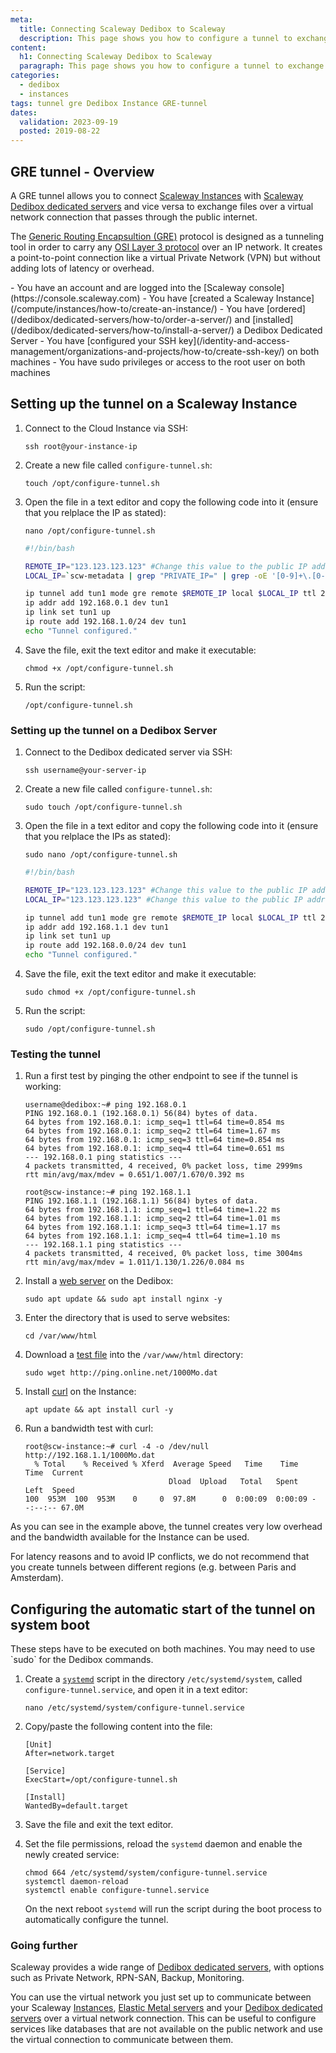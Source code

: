 ```yaml
---
meta:
  title: Connecting Scaleway Dedibox to Scaleway
  description: This page shows you how to configure a tunnel to exchange data between a Scaleway Dedibox dedicated server and a Scaleway Cloud Instance.
content:
  h1: Connecting Scaleway Dedibox to Scaleway
  paragraph: This page shows you how to configure a tunnel to exchange data between a Scaleway Dedibox dedicated server and a Scaleway Cloud Instance.
categories:
  - dedibox
  - instances
tags: tunnel gre Dedibox Instance GRE-tunnel
dates:
  validation: 2023-09-19
  posted: 2019-08-22
---
```


## GRE tunnel - Overview

A GRE tunnel allows you to connect [Scaleway Instances](https://www.scaleway.com/en/virtual-instances/) with [Scaleway Dedibox dedicated servers](https://www.scaleway.com/en/dedibox/) and vice versa to exchange files over a virtual network connection that passes through the public internet.

<Lightbox src="scaleway-gre-private-tunnel.webp" width="800" alt="" />

The [Generic Routing Encapsultion (GRE)](https://en.wikipedia.org/wiki/Generic_Routing_Encapsulation) protocol is designed as a tunneling tool in order to carry any [OSI Layer 3 protocol](https://en.wikipedia.org/wiki/Network_layer) over an IP network. It creates a point-to-point connection like a virtual Private Network (VPN) but without adding lots of latency or overhead.

<Macro id="requirements" >

<Message type="requirement">
  - You have an account and are logged into the [Scaleway console](https://console.scaleway.com)
  - You have [created a Scaleway Instance](/compute/instances/how-to/create-an-instance/)
  - You have [ordered](/dedibox/dedicated-servers/how-to/order-a-server/) and [installed](/dedibox/dedicated-servers/how-to/install-a-server/) a Dedibox Dedicated Server
  - You have [configured your SSH key](/identity-and-access-management/organizations-and-projects/how-to/create-ssh-key/) on both machines
  - You have sudo privileges or access to the root user on both machines
</Message>

## Setting up the tunnel on a Scaleway Instance

1. Connect to the Cloud Instance via SSH:
    ```
    ssh root@your-instance-ip
    ```
2. Create a new file called `configure-tunnel.sh`:
    ```
    touch /opt/configure-tunnel.sh
    ```
3. Open the file in a text editor and copy the following code into it (ensure that you relplace the IP as stated):
    ```
    nano /opt/configure-tunnel.sh
    ```

    ```bash
    #!/bin/bash

    REMOTE_IP="123.123.123.123" #Change this value to the public IP address of the Instance
    LOCAL_IP=`scw-metadata | grep "PRIVATE_IP=" | grep -oE '[0-9]+\.[0-9]+\.[0-9]+\.[0-9]+'`

    ip tunnel add tun1 mode gre remote $REMOTE_IP local $LOCAL_IP ttl 255
    ip addr add 192.168.0.1 dev tun1
    ip link set tun1 up
    ip route add 192.168.1.0/24 dev tun1
    echo "Tunnel configured."
    ```
4. Save the file, exit the text editor and make it executable:
    ```
    chmod +x /opt/configure-tunnel.sh
    ```
5. Run the script:
    ```
    /opt/configure-tunnel.sh
    ```

### Setting up the tunnel on a Dedibox Server

1. Connect to the Dedibox dedicated server via SSH:
    ```
    ssh username@your-server-ip
    ```
2. Create a new file called `configure-tunnel.sh`:
    ```
    sudo touch /opt/configure-tunnel.sh
    ```
3. Open the file in a text editor and copy the following code into it (ensure that you relplace the IPs as stated):
    ```
    sudo nano /opt/configure-tunnel.sh
    ```

    ```bash
    #!/bin/bash

    REMOTE_IP="123.123.123.123" #Change this value to the public IP address of the Scaleway Cloud Instance
    LOCAL_IP="123.123.123.123" #Change this value to the public IP address of the Dedibox dedicated server

    ip tunnel add tun1 mode gre remote $REMOTE_IP local $LOCAL_IP ttl 255
    ip addr add 192.168.1.1 dev tun1
    ip link set tun1 up
    ip route add 192.168.0.0/24 dev tun1
    echo "Tunnel configured."
    ```
4. Save the file, exit the text editor and make it executable:
    ```
    sudo chmod +x /opt/configure-tunnel.sh
    ```
5. Run the script:
    ```
    sudo /opt/configure-tunnel.sh
    ```

### Testing the tunnel

1. Run a first test by pinging the other endpoint to see if the tunnel is working:
    ```
    username@dedibox:~# ping 192.168.0.1
    PING 192.168.0.1 (192.168.0.1) 56(84) bytes of data.
    64 bytes from 192.168.0.1: icmp_seq=1 ttl=64 time=0.854 ms
    64 bytes from 192.168.0.1: icmp_seq=2 ttl=64 time=1.67 ms
    64 bytes from 192.168.0.1: icmp_seq=3 ttl=64 time=0.854 ms
    64 bytes from 192.168.0.1: icmp_seq=4 ttl=64 time=0.651 ms
    --- 192.168.0.1 ping statistics ---
    4 packets transmitted, 4 received, 0% packet loss, time 2999ms
    rtt min/avg/max/mdev = 0.651/1.007/1.670/0.392 ms
    ```

    ```
    root@scw-instance:~# ping 192.168.1.1
    PING 192.168.1.1 (192.168.1.1) 56(84) bytes of data.
    64 bytes from 192.168.1.1: icmp_seq=1 ttl=64 time=1.22 ms
    64 bytes from 192.168.1.1: icmp_seq=2 ttl=64 time=1.01 ms
    64 bytes from 192.168.1.1: icmp_seq=3 ttl=64 time=1.17 ms
    64 bytes from 192.168.1.1: icmp_seq=4 ttl=64 time=1.10 ms
    --- 192.168.1.1 ping statistics ---
    4 packets transmitted, 4 received, 0% packet loss, time 3004ms
    rtt min/avg/max/mdev = 1.011/1.130/1.226/0.084 ms
    ```
2. Install a [web server](/tutorials/installation-lemp-ubuntu-bionic/) on the Dedibox:
    ```
    sudo apt update && sudo apt install nginx -y
    ```
3. Enter the directory that is used to serve websites:
    ```
    cd /var/www/html
    ```
4. Download a [test file](http://ping.online.net/) into the `/var/www/html` directory:
    ```
    sudo wget http://ping.online.net/1000Mo.dat
    ```
5. Install [curl](https://en.wikipedia.org/wiki/CURL) on the Instance:
    ```
    apt update && apt install curl -y
    ```
6. Run a bandwidth test with curl:
    ```
    root@scw-instance:~# curl -4 -o /dev/null http://192.168.1.1/1000Mo.dat
      % Total    % Received % Xferd  Average Speed   Time    Time     Time  Current
                                    Dload  Upload   Total   Spent    Left  Speed
    100  953M  100  953M    0     0  97.8M      0  0:00:09  0:00:09 --:--:-- 67.0M
    ```

As you can see in the example above, the tunnel creates very low overhead and the bandwidth available for the Instance can be used.

<Message type="tip">
  For latency reasons and to avoid IP conflicts, we do not recommend that you create tunnels between different regions (e.g. between Paris and Amsterdam).
</Message>

## Configuring the automatic start of the tunnel on system boot

<Message type="important">
  These steps have to be executed on both machines. You may need to use `sudo` for the Dedibox commands.
</Message>

1. Create a [`systemd`](https://en.wikipedia.org/wiki/Systemd) script in the directory `/etc/systemd/system`, called `configure-tunnel.service`, and open it in a text editor:
    ```
    nano /etc/systemd/system/configure-tunnel.service
    ```
2. Copy/paste the following content into the file:
    ```
    [Unit]
    After=network.target

    [Service]
    ExecStart=/opt/configure-tunnel.sh

    [Install]
    WantedBy=default.target
    ```
3. Save the file and exit the text editor.
4. Set the file permissions, reload the `systemd` daemon and enable the newly created service:
    ```
    chmod 664 /etc/systemd/system/configure-tunnel.service
    systemctl daemon-reload
    systemctl enable configure-tunnel.service
    ```

    On the next reboot `systemd` will run the script during the boot process to automatically configure the tunnel.

### Going further

Scaleway provides a wide range of [Dedibox dedicated servers](https://www.scaleway.com/en/dedibox/), with options such as Private Network, RPN-SAN, Backup, Monitoring.

You can use the virtual network you just set up to communicate between your Scaleway [Instances](https://www.scaleway.com/en/virtual-instances/), [Elastic Metal servers](https://www.scaleway.com/en/elastic-metal/) and your [Dedibox dedicated servers](https://www.scaleway.com/en/dedibox/) over a virtual network connection. This can be useful to configure services like databases that are not available on the public network and use the virtual connection to communicate between them.
